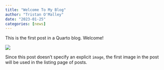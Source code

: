 ```yaml
---
title: "Welcome To My Blog"
author: "Tristan O'Malley"
date: "2023-01-25"
categories: [news]
---
```


This is the first post in a Quarto blog. Welcome!

![](thumbnail.jpg)

Since this post doesn't specify an explicit `image`, the first image in the post will be used in the listing page of posts.

